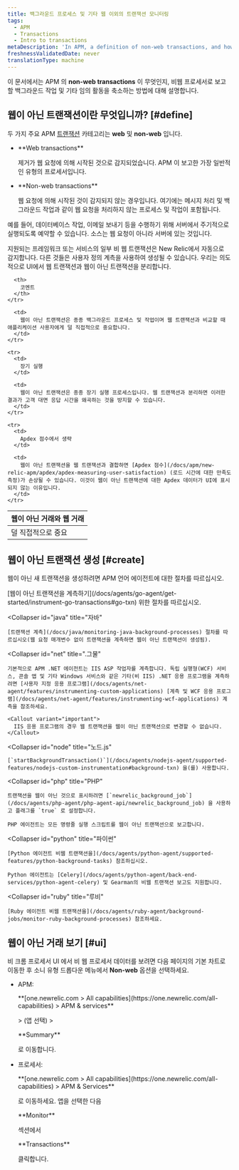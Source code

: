 ```yaml
---
title: 백그라운드 프로세스 및 기타 웹 이외의 트랜잭션 모니터링
tags:
  - APM
  - Transactions
  - Intro to transactions
metaDescription: 'In APM, a definition of non-web transactions, and how to custom instrument background tasks and other activity as non-web transactions.'
freshnessValidatedDate: never
translationType: machine
---
```


이 문서에서는 APM 의 <DNT>**non-web transactions**</DNT> 이 무엇인지, 비웹 프로세서로 보고할 백그라운드 작업 및 기타 임의 활동을 축소하는 방법에 대해 설명합니다.

## 웹이 아닌 트랜잭션이란 무엇입니까? [#define]

두 가지 주요 APM [트랜잭션](/docs/apm/transactions/intro-transactions/transactions-new-relic-apm) 카테고리는 <DNT>**web**</DNT> 및 <DNT>**non-web**</DNT> 입니다.

* <DNT>
    **Web transactions**
  </DNT>

  제거가 웹 요청에 의해 시작된 것으로 감지되었습니다. APM 이 보고한 가장 일반적인 유형의 프로세서입니다.

* <DNT>
    **Non-web transactions**
  </DNT>

  웹 요청에 의해 시작된 것이 감지되지 않는 경우입니다. 여기에는 메시지 처리 및 백그라운드 작업과 같이 웹 요청을 처리하지 않는 프로세스 및 작업이 포함됩니다.

예를 들어, 데이터베이스 작업, 이메일 보내기 등을 수행하기 위해 서버에서 주기적으로 실행되도록 예약할 수 있습니다. 소스는 웹 요청이 아니라 서버에 있는 것입니다.

지원되는 프레임워크 또는 서비스의 일부 비 웹 트랜잭션은 New Relic에서 자동으로 감지합니다. 다른 것들은 사용자 정의 계측을 사용하여 생성될 수 있습니다. 우리는 의도적으로 UI에서 웹 트랜잭션과 웹이 아닌 트랜잭션을 분리합니다.

<table>
  <thead>
    <tr>
      <th style={{ width: "200px" }}>
        웹이 아닌 거래와 웹 거래
      </th>

      <th>
        코멘트
      </th>
    </tr>
  </thead>

  <tbody>
    <tr>
      <td>
        덜 직접적으로 중요
      </td>

      <td>
        웹이 아닌 트랜잭션은 종종 백그라운드 프로세스 및 작업이며 웹 트랜잭션과 비교할 때 애플리케이션 사용자에게 덜 직접적으로 중요합니다.
      </td>
    </tr>

    <tr>
      <td>
        장기 실행
      </td>

      <td>
        웹이 아닌 트랜잭션은 종종 장기 실행 프로세스입니다. 웹 트랜잭션과 분리하면 이러한 결과가 고객 대면 응답 시간을 왜곡하는 것을 방지할 수 있습니다.
      </td>
    </tr>

    <tr>
      <td>
        Apdex 점수에서 생략
      </td>

      <td>
        웹이 아닌 트랜잭션을 웹 트랜잭션과 결합하면 [Apdex 점수](/docs/apm/new-relic-apm/apdex/apdex-measuring-user-satisfaction) (로드 시간에 대한 만족도 측정)가 손상될 수 있습니다. 이것이 웹이 아닌 트랜잭션에 대한 Apdex 데이터가 UI에 표시되지 않는 이유입니다.
      </td>
    </tr>
  </tbody>
</table>

## 웹이 아닌 트랜잭션 생성 [#create]

웹이 아닌 새 트랜잭션을 생성하려면 APM 언어 에이전트에 대한 절차를 따르십시오.

<CollapserGroup>
  <Collapser
    id="go"
    title="가다"
  >
    [웹이 아닌 트랜잭션을 계측하기](/docs/agents/go-agent/get-started/instrument-go-transactions#go-txn) 위한 절차를 따르십시오.
  </Collapser>

  <Collapser
    id="java"
    title="자바"
  >
    [트랜잭션 계측](/docs/java/monitoring-java-background-processes) 절차를 따르십시오(웹 요청 매개변수 없이 트랜잭션을 계측하면 웹이 아닌 트랜잭션이 생성됨).
  </Collapser>

  <Collapser
    id="net"
    title=".그물"
  >
    기본적으로 APM .NET 에이전트는 IIS ASP 작업자를 계측합니다. 독립 실행형(WCF) 서비스, 콘솔 앱 및 기타 Windows 서비스와 같은 기타(비 IIS) .NET 응용 프로그램을 계측하려면 [사용자 지정 응용 프로그램](/docs/agents/net-agent/features/instrumenting-custom-applications) [계측 및 WCF 응용 프로그램](/docs/agents/net-agent/features/instrumenting-wcf-applications) 계측을 참조하세요.

    <Callout variant="important">
      IIS 응용 프로그램의 경우 웹 트랜잭션을 웹이 아닌 트랜잭션으로 변경할 수 없습니다.
    </Callout>
  </Collapser>

  <Collapser
    id="node"
    title="노드.js"
  >
    [`startBackgroundTransaction()`](/docs/agents/nodejs-agent/supported-features/nodejs-custom-instrumentation#background-txn) 을(를) 사용합니다.
  </Collapser>

  <Collapser
    id="php"
    title="PHP"
  >
    트랜잭션을 웹이 아닌 것으로 표시하려면 [`newrelic_background_job`](/docs/agents/php-agent/php-agent-api/newrelic_background_job) 을 사용하고 플래그를 `true` 로 설정합니다.

    PHP 에이전트는 모든 명령줄 실행 스크립트를 웹이 아닌 트랜잭션으로 보고합니다.
  </Collapser>

  <Collapser
    id="python"
    title="파이썬"
  >
    [Python 에이전트 비웹 트랜잭션을](/docs/agents/python-agent/supported-features/python-background-tasks) 참조하십시오.

    Python 에이전트는 [Celery](/docs/agents/python-agent/back-end-services/python-agent-celery) 및 Gearman의 비웹 트랜잭션 보고도 지원합니다.
  </Collapser>

  <Collapser
    id="ruby"
    title="루비"
  >
    [Ruby 에이전트 비웹 트랜잭션을](/docs/agents/ruby-agent/background-jobs/monitor-ruby-background-processes) 참조하세요.
  </Collapser>
</CollapserGroup>

## 웹이 아닌 거래 보기 [#ui]

비 크롬 프로세서 UI 에서 비 웹 프로세서 데이터를 보려면 다음 페이지의 기본 차트로 이동한 후 소니 유형 드롭다운 메뉴에서 <DNT>**Non-web**</DNT> 옵션을 선택하세요.

* APM:

  <DNT>
    **[one.newrelic.com > All capabilities](https://one.newrelic.com/all-capabilities) > APM & services**
  </DNT>

  \> (앱 선택) >

  <DNT>
    **Summary**
  </DNT>

  로 이동합니다.

* 프로세서:

  <DNT>
    **[one.newrelic.com > All capabilities](https://one.newrelic.com/all-capabilities) > APM & Services**
  </DNT>

  로 이동하세요. 앱을 선택한 다음

  <DNT>
    **Monitor**
  </DNT>

  섹션에서

  <DNT>
    **Transactions**
  </DNT>

  클릭합니다.
